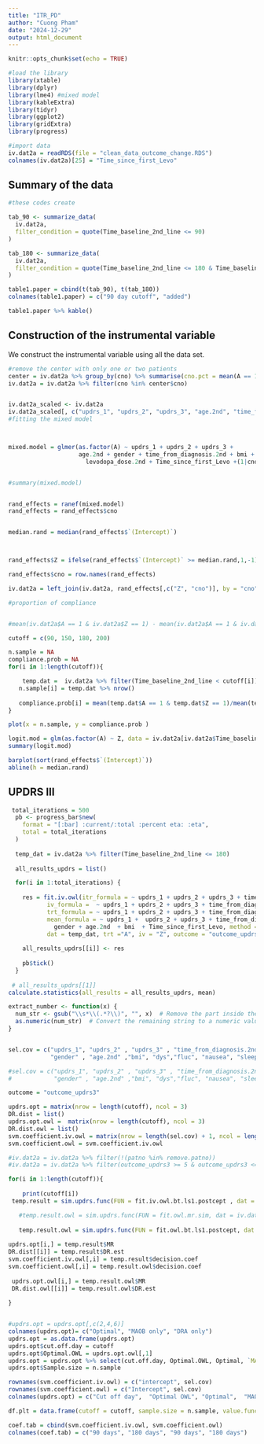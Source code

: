 ```yaml
---
title: "ITR_PD"
author: "Cuong Pham"
date: "2024-12-29"
output: html_document
---
```


```r
knitr::opts_chunk$set(echo = TRUE)
```



```r
#load the library
library(xtable)
library(dplyr)
library(lme4) #mixed model
library(kableExtra)
library(tidyr)
library(ggplot2)
library(gridExtra)
library(progress)

#import data 
iv.dat2a = readRDS(file = "clean_data_outcome_change.RDS")
colnames(iv.dat2a)[25] = "Time_since_first_Levo" 


```



## Summary of the data 

```r

#these codes create 

tab_90 <- summarize_data(
  iv.dat2a,
  filter_condition = quote(Time_baseline_2nd_line <= 90)
)

tab_180 <- summarize_data(
  iv.dat2a,
  filter_condition = quote(Time_baseline_2nd_line <= 180 & Time_baseline_2nd_line > 90)
)

table1.paper = cbind(t(tab_90), t(tab_180))
colnames(table1.paper) = c("90 day cutoff", "added")

table1.paper %>% kable()
```



## Construction of the instrumental variable

We construct the instrumental variable using all the data set. 

```r
#remove the center with only one or two patients
center = iv.dat2a %>% group_by(cno) %>% summarise(cno.pct = mean(A == 1), no.patients = n()) %>% filter(no.patients > 2)
iv.dat2a = iv.dat2a %>% filter(cno %in% center$cno) 


iv.dat2a_scaled <- iv.dat2a
iv.dat2a_scaled[, c("updrs_1", "updrs_2", "updrs_3", "age.2nd", "time_from_diagnosis.2nd", "bmi", "levodopa_dose.2nd", "Time_since_first_Levo")] <- scale(iv.dat2a[, c("updrs_1", "updrs_2", "updrs_3", "age.2nd", "time_from_diagnosis.2nd", "bmi", "levodopa_dose.2nd", "Time_since_first_Levo")])
#fitting the mixed model



mixed.model = glmer(as.factor(A) ~ updrs_1 + updrs_2 + updrs_3 + 
                    age.2nd + gender + time_from_diagnosis.2nd + bmi + nausea + dys + fluc + ortho + sleep +
                      levodopa_dose.2nd + Time_since_first_Levo +(1|cno), data = iv.dat2a_scaled, family = binomial, control = glmerControl(optimizer = "bobyqa", optCtrl = list(maxfun = 1e5)))


#summary(mixed.model)


rand_effects = ranef(mixed.model)
rand_effects = rand_effects$cno


median.rand = median(rand_effects$`(Intercept)`)



rand_effects$Z = ifelse(rand_effects$`(Intercept)` >= median.rand,1,-1)

rand_effects$cno = row.names(rand_effects)

iv.dat2a = left_join(iv.dat2a, rand_effects[,c("Z", "cno")], by = "cno")

#proportion of compliance


#mean(iv.dat2a$A == 1 & iv.dat2a$Z == 1) - mean(iv.dat2a$A == 1 & iv.dat2a$Z == - 1)

cutoff = c(90, 150, 180, 200)

n.sample = NA
compliance.prob = NA
for(i in 1:length(cutoff)){

    temp.dat =  iv.dat2a %>% filter(Time_baseline_2nd_line < cutoff[i])
   n.sample[i] = temp.dat %>% nrow()
  
   compliance.prob[i] = mean(temp.dat$A == 1 & temp.dat$Z == 1)/mean(temp.dat$Z == 1) - mean(temp.dat$A == 1 & temp.dat$Z == -1)/mean(temp.dat$Z == -1)
}

plot(x = n.sample, y = compliance.prob )
```


```r

logit.mod = glm(as.factor(A) ~ Z, data = iv.dat2a[iv.dat2a$Time_baseline_2nd_line <= 90,], family = binomial())
summary(logit.mod)
```


```r
barplot(sort(rand_effects$`(Intercept)`))
abline(h = median.rand)
```


## UPDRS III


```r
 total_iterations = 500
  pb <- progress_bar$new(
    format = "[:bar] :current/:total :percent eta: :eta",
    total = total_iterations
  )
  
  temp_dat = iv.dat2a %>% filter(Time_baseline_2nd_line <= 180)
  
  all_results_updrs = list()

  for(i in 1:total_iterations) {
   
    res = fit.iv.owl(itr_formula = ~ updrs_1 + updrs_2 + updrs_3 + time_from_diagnosis.2nd + levodopa_dose.2nd + gender + age.2nd + bmi + dys + fluc + nausea + sleep + Time_since_first_Levo,
           iv_formula =  ~ updrs_1 + updrs_2 + updrs_3 + time_from_diagnosis + levodopa_dose + gender + age + bmi +Time_since_first_Levo, 
           trt_formula = ~ updrs_1 + updrs_2 + updrs_3 + time_from_diagnosis.2nd + levodopa_dose.2nd + gender + age.2nd + bmi + Time_since_first_Levo,
           mean_formula = ~ updrs_1 +  updrs_2 + updrs_3 + time_from_diagnosis.2nd + levodopa_dose.2nd +
             gender + age.2nd  + bmi  + Time_since_first_Levo, method = "owl",
           dat = temp_dat, trt ="A", iv = "Z", outcome = "outcome_updrs3", seed = i, minimize = T, center.outcome = T )
    
    all_results_updrs[[i]] <- res
    
    pb$tick()
  }
  
 # all_results_updrs[[1]]
calculate.statistics(all_results = all_results_updrs, mean)

```


```r

extract_number <- function(x) {
  num_str <- gsub("\\s*\\(.*?\\)", "", x)  # Remove the part inside the parentheses
  as.numeric(num_str)  # Convert the remaining string to a numeric value
}


sel.cov = c("updrs_1", "updrs_2" , "updrs_3" , "time_from_diagnosis.2nd" , "levodopa_dose.2nd",
            "gender" , "age.2nd" ,"bmi", "dys","fluc", "nausea", "sleep", "Time_since_first_Levo")

#sel.cov = c("updrs_1", "updrs_2" , "updrs_3" , "time_from_diagnosis.2nd" , "levodopa_dose.2nd",
#            "gender" , "age.2nd" ,"bmi", "dys","fluc", "nausea", "sleep")

outcome = "outcome_updrs3"

updrs.opt = matrix(nrow = length(cutoff), ncol = 3)
DR.dist = list()
updrs.opt.owl =  matrix(nrow = length(cutoff), ncol = 3)
DR.dist.owl = list()
svm.coefficient.iv.owl = matrix(nrow = length(sel.cov) + 1, ncol = length(cutoff))
svm.coefficient.owl = svm.coefficient.iv.owl 

#iv.dat2a = iv.dat2a %>% filter(!(patno %in% remove.patno))
#iv.dat2a = iv.dat2a %>% filter(outcome_updrs3 >= 5 & outcome_updrs3 <= 40 )

for(i in 1:length(cutoff)){
  
    print(cutoff[i])
 temp.result = sim.updrs.func(FUN = fit.iv.owl.bt.ls1.postcept , dat = iv.dat2a %>% filter(Time_baseline_2nd_line <= cutoff[i]), outcome.col = outcome, kernel = "linear", covariates = sel.cov, plot.title = "UPDRS I", lb = 0, logistic = T)

   #temp.result.owl = sim.updrs.func(FUN = fit.owl.mr.sim, dat = iv.dat2a %>% filter(Time_baseline_2nd_line <= cutoff[i]), outcome.col = outcome, kernel = "linear", covariates = sel.cov, plot.title = "UPDRS I", lb = 0.1, logistic = T)
   
   temp.result.owl = sim.updrs.func(FUN = fit.owl.bt.ls1.postcept, dat = iv.dat2a %>% filter(Time_baseline_2nd_line <= cutoff[i]), outcome.col = outcome, kernel = "linear", covariates = sel.cov, plot.title = "UPDRS I", lb = 0, logistic = T)
   
updrs.opt[i,] = temp.result$MR 
DR.dist[[i]] = temp.result$DR.est
svm.coefficient.iv.owl[,i] = temp.result$decision.coef
svm.coefficient.owl[,i] = temp.result.owl$decision.coef
 
 updrs.opt.owl[i,] = temp.result.owl$MR
 DR.dist.owl[[i]] = temp.result.owl$DR.est
 
}


#updrs.opt = updrs.opt[,c(2,4,6)] 
colnames(updrs.opt)= c("Optimal", "MAOB only", "DRA only")
updrs.opt = as.data.frame(updrs.opt)
updrs.opt$cut.off.day = cutoff
updrs.opt$Optimal.OWL = updrs.opt.owl[,1]
updrs.opt = updrs.opt %>% select(cut.off.day, Optimal.OWL, Optimal, `MAOB only`, `DRA only`)
updrs.opt$Sample.size = n.sample

rownames(svm.coefficient.iv.owl) = c("intercept", sel.cov)
rownames(svm.coefficient.owl) = c("Intercept", sel.cov)
colnames(updrs.opt) = c("Cut off day",  "Optimal OWL", "Optimal",  "MAOB only", "DRA only", "Sample Size")

df.plt = data.frame(cutoff = cutoff, sample.size = n.sample, value.function = c(extract_number(updrs.opt[,"Optimal"]), extract_number(updrs.opt[,"Optimal OWL"]), extract_number(updrs.opt[,"MAOB only"]), extract_number(updrs.opt[,"DRA only"])) ,regime = c(rep("Optimal", nrow(updrs.opt) ), rep("Optimal OWL", nrow(updrs.opt) ), rep("MAOB", nrow(updrs.opt)), rep("DRA", nrow(updrs.opt))))

coef.tab = cbind(svm.coefficient.iv.owl, svm.coefficient.owl)
colnames(coef.tab) = c("90 days", "180 days", "90 days", "180 days") 

```

